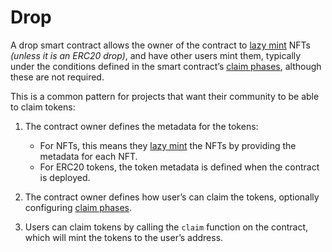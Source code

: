 # Drop

A drop smart contract allows the owner of the contract to [lazy mint](/glossary/lazy-minting) NFTs _(unless it is an ERC20 drop)_,
and have other users mint them, typically under the conditions defined in the smart contract&rsquo;s [claim phases](/glossary/claim-phases), although these are not required.

This is a common pattern for projects that want their community to be able to claim tokens:

1. The contract owner defines the metadata for the tokens:

   - For NFTs, this means they [lazy mint](/glossary/lazy-minting) the NFTs by providing the metadata for each NFT.
   - For ERC20 tokens, the token metadata is defined when the contract is deployed.

2. The contract owner defines how user&rsquo;s can claim the tokens, optionally configuring [claim phases](/glossary/claim-phases).

3. Users can claim tokens by calling the `claim` function on the contract, which will mint the tokens to the user&rsquo;s address.

